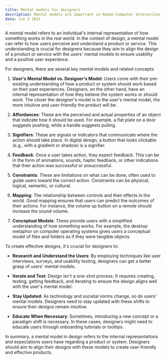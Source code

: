 ```yaml
---
title: Mental models for designers
description: Mental models are important in Human-Computer Interaction (HCI) and interaction design because they provide information about how users perceive the world and interact with products or services. Let’s explore this concept more closely.
date: Jun 2 2021
---
```

A mental model refers to an individual's internal representation of how something works in the real world. In the context of design, a mental model can refer to how users perceive and understand a product or service. This understanding is crucial for designers because they aim to align the design of a product or service with the users' mental models to ensure usability and a positive user experience.

For designers, there are several key mental models and related concepts:

1. **User's Mental Model vs. Designer's Model**: Users come with their pre-existing understanding of how a product or system should work based on their past experiences. Designers, on the other  hand, have an internal representation of how they believe the system works or should work. The closer the designer's model is to the user's mental model, the more intuitive and user-friendly     the product will be.

2. **Affordances**: These are the perceived and actual properties of an object that indicate how it should be used. For example, a flat plate on a door suggests pushing, while a handle suggests pulling.

3. **Signifiers**: These are signals or indicators that communicate where the action should take place. In digital design, a button that looks clickable (e.g., with a gradient or shadow) is a signifier.

4. **Feedback**: Once a user takes action, they expect feedback. This can be in the form of animations, sounds, haptic feedback, or other indications that their action was successful or unsuccessful.

5. **Constraints**: These are limitations on what can be done, often used to guide users toward the correct action. Constraints can be physical, logical, semantic, or cultural.

6. **Mapping**: The relationship between controls and their effects in the world. Good mapping ensures that users can predict the outcomes of their actions. For instance, the volume up button on a remote should increase the sound volume.

7. **Conceptual Models**: These provide users with a simplified understanding of how something works. For example, the desktop metaphor on computer operating systems gives users a conceptual model of files and folders as if they were tangible objects.

To create effective designs, it's crucial for designers to:

- **Research and Understand the Users**: By employing techniques like user interviews, surveys, and usability testing, designers can get a better grasp of users' mental models.

- **Iterate and Test**: Design isn't a one-shot process. It requires creating, testing, getting feedback, and iterating to ensure the design aligns well with the user's mental model.

- **Stay Updated**: As technology and societal norms change, so do users' mental models. Designers need to stay updated with these shifts to ensure their designs remain intuitive.

- **Educate When Necessary**: Sometimes, introducing a new concept or a paradigm shift is necessary. In these cases, designers might need to educate users through onboarding tutorials or tooltips.

In summary, a mental model in design refers to the internal representations and expectations users have regarding a product or system. Designers should aim to align their designs with these models to create user-friendly and effective products.
